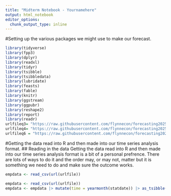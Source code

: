 ```yaml
---
title: "Midterm Notebook - Yournamehere"
output: html_notebook
editor_options: 
  chunk_output_type: inline
---
```



#Setting up the various packages we might use to make our forecast. 
```r
library(tidyverse)
library(fpp3)
library(dplyr)
library(readxl)
library(tidyr)
library(tsibble)
library(tsibbledata)
library(lubridate)
library(feasts)
library(fable)
library(knitr)
library(ggstream)
library(ggpubr)
library(reshape2)
library(report)
library(readr)
urlfileq3= "https://raw.githubusercontent.com/flynnecon/forecasting2025/refs/heads/main/data_files/ndoil.csv"
urlfileq4= "https://raw.githubusercontent.com/flynnecon/forecasting2025/refs/heads/main/data_files/ndoil.csv"
urlfileq6 = "https://raw.githubusercontent.com/flynnecon/forecasting2025/main/data_files/usndemploy.csv"
```
#Getting the data read into R and then made into our time series analysis format. 
## Reading in the data
Getting the data read into R and then made into our time series analysis format is a bit of a personal prefrence. There are lots of ways to do it and the order may, or may not, matter but it is something we need to do and make sure the outcome works. 
```r
empdata <- read_csv(url(urlfile))
```

```r
empdata <- read_csv(url(urlfile))
empdata <- empdata |> mutate(time = yearmonth(statdate)) |> as_tsibble(key=region,index=time)
```

